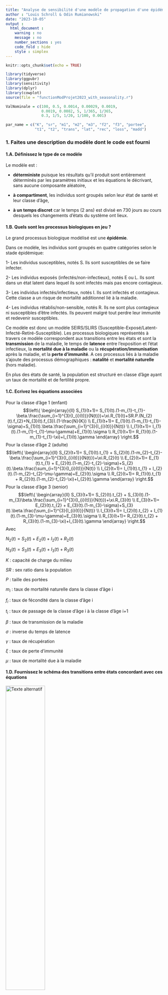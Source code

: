 ```yaml
---
title: "Analyse de sensibilité d'une modèle de propagation d'une épidémie - MEPI"
author : "Louis Schroll & Odin Rumianowski"
date: "2023-10-05"
output :
  html_document :
    warning : no
    message : no
    number_sections : yes
    code_fold : hide
    style : simplex
---
```



```r
knitr::opts_chunk$set(echo = TRUE)
```

```r
library(tidyverse)
library(ggpubr)
library(sensitivity)
library(dplyr)
library(cowplot)
source(file = "functionModProjet2023_with_seasonality.r")
```


```r

ValNominale = c(100, 0.5, 0.0014, 0.00029, 0.0019, 
                0.0019, 0.0082, 5, 1/365, 1/365, 
                0.3, 1/5, 1/20, 1/100, 0.001)

par_name = c("K", "sr", "m1", "m2", "m3", "f2", "f3", "portee",
             "t1", "t2", "trans", "lat", "rec", "loss", "madd")
```


### 1. Faites une description du modèle dont le code est fourni

#### 1.A. Définissez le type de ce modèle
  
   Le modèle est :
   
  - **déterministe** puisque les résultats qu'il produit sont entièrement déterminés par les paramètres initiaux et les équations le décrivant, sans aucune composante aléatoire,
  
  - **à compartiment**, les individus sont groupés selon leur état de santé et leur classe d'âge,
  
  - **à un temps discret** car le temps (2 ans) est divisé en 730 jours au cours desquels les changements d'états du système ont lieux. 
  
#### 1.B. Quels sont les processus biologiques en jeu ?
  
  Le grand processus biologique modélisé est une **épidémie**.
  
  Dans ce modèle, les individus sont groupés en quatre catégories selon le stade épidémique:  
  
  1- Les individus susceptibles, notés S. Ils sont susceptibles de se faire infecter. 
  
  2- Les individus exposés (infectés/non-infectieux), notés E ou L. Ils sont dans un état latent dans lequel ils sont infectés mais pas encore contagieux.
  
  3- Les individus infectés/infectieux, notés I. Ils sont infectés et contagieux. Cette classe a un risque de mortalité additionnel lié à la maladie.
  
  4- Les individus rétablis/non-sensible, notés R. Ils ne sont plus contagieux ni susceptibles d'être infectés. Ils peuvent malgré tout perdre leur immunité et redevenir susceptibles. 
  
  Ce modèle est donc un modèle SEIRS/SLIRS (Susceptible-Exposé/Latent-Infecté-Retiré-Susceptible). Les processus biologiques représentés à travers ce modèle correspondent aux transitions entre les états et sont la **transmission** de la maladie, le temps de **latence** entre l'exposition et l'état infectieux, la **mortalité due à la maladie** ou la **récupération/immunisation** après la maladie, et la **perte d'immunité**. A ces processus liés à la maladie s'ajoute des processus démographiques : **natalité** et **mortalité naturelle** (hors maladie). 
  
  En plus des états de santé, la population est structuré en classe d'âge ayant un taux de mortalité et de fertilité propre. 

  
#### 1.C. Ecrivez les équations associées
  
 Pour la classe d'âge 1 (enfant)
  $$\left\{ 
  \begin{array}{ll}
  S_{1}(t+1)= S_{1}(t).(1-m_{1}-t_{1}-\beta.\frac{\sum_{i=1}^{3}{I_{i}(t)}}{N(t)})+\xi.R_{1}(t)+SR.P.(N_{2}(t).f_{2}+N_{3}(t).f_{3}).(1-\frac{N}{K}) \\
   E_{1}(t+1)= E_{1}(t).(1-m_{1}-t_{1}-\sigma)+S_{1}(t).\beta.\frac{\sum_{i=1}^{3}{I_{i}(t)}}{N(t)} \\
    I_{1}(t+1)= I_{1}(t).(1-m_{1}-t_{1}-\mu-\gamma)+E_{1}(t).\sigma \\
     R_{1}(t+1)= R_{1}(t).(1-m_{1}-t_{1}-\xi)+I_{1}(t).\gamma
   \end{array}
  \right.$$
  Pour la classe d'âge 2 (adulte)
  $$\left\{ 
  \begin{array}{ll}
  S_{2}(t+1)= S_{1}(t).t_{1} + S_{2}(t).(1-m_{2}-t_{2}-\beta.\frac{\sum_{i=1}^{3}{I_{i}(t)}}{N(t)})+\xi.R_{2}(t) \\
   E_{2}(t+1)= E_{1}(t).t_{1} + E_{2}(t).(1-m_{2}-t_{2}-\sigma)+S_{2}(t).\beta.\frac{\sum_{i=1}^{3}{I_{i}(t)}}{N(t)} \\
    I_{2}(t+1)= I_{1}(t).t_{1} + I_{2}(t).(1-m_{2}-t_{2}-\mu-\gamma)+E_{2}(t).\sigma \\
     R_{2}(t+1)= R_{1}(t).t_{1} + R_{2}(t).(1-m_{2}-t_{2}-\xi)+I_{2}(t).\gamma
   \end{array}
  \right.$$
  Pour la classe d'âge 3 (senior)
  $$\left\{ 
  \begin{array}{ll}
  S_{3}(t+1)= S_{2}(t).t_{2} + S_{3}(t).(1-m_{3}\beta.\frac{\sum_{i=1}^{3}{I_{i}(t)}}{N(t)})+\xi.R_{3}(t) \\
   E_{3}(t+1)= E_{2}(t).t_{2} +  E_{3}(t).(1-m_{3}-\sigma)+S_{3}(t).\beta.\frac{\sum_{i=1}^{3}{I_{i}(t)}}{N(t)} \\
    I_{3}(t+1)= I_{2}(t).t_{2} +  I_{1}(t).(1-m_{3}-\mu-\gamma)+E_{3}(t).\sigma \\
     R_{3}(t+1)= R_{2}(t).t_{2} +  R_{3}(t).(1-m_{3}-\xi)+I_{3}(t).\gamma
   \end{array}
  \right.$$
Avec

$N_{2}(t)=S_{2}(t)+E_{2}(t)+I_{2}(t)+R_{2}(t)$

$N_{3}(t)=S_{3}(t)+E_{3}(t)+I_{3}(t)+R_{3}(t)$

$K$ : capacité de charge du milieu

$SR$ : sex ratio dans la population

$P$ : taille des portées

$m_{i}$ : taux de mortalité naturelle dans la classe d'âge i

$f_{i}$ : taux de fécondité dans la classe d'âge i

$t_{i}$ : taux de passage de la classe d'âge i à la classe d'âge i+1

$\beta$ : taux de transmission de la maladie

$\sigma$ : inverse du temps de latence

$\gamma$ : taux de récupération

$\xi$ : taux de perte d'immunité

$\mu$ : taux de mortalité due à la maladie

  

#### 1.D. Fournissez le schéma des transitions entre états concordant avec ces équations
  
  ![Texte alternatif](image/transition_stade_epidemie.png){width=50%}
  ![Texte alternatif](image/transition_classe_age.png){width=50%}

=> 1 seul schema avec tout
  
#### 1.E. Listez les hypothèses principales de ce modèle (quel type de force d’infection, population variable ou constante, etc)
  

Dans la construction du modèle, plusieurs hypothèses sont faites. Elles concernent la dynamique des populations:


 - tous les individus peuvent se reproduire (absense de sexes)
 - les variations interindividuelles ne propriétés des individus ne dépendent que de leur classe d'âge
    - la probabilité de se reproduire et le taille des portées ne dépendent que de la classe d'âge
    - le succès de reproduction dépend de la densité de population uniquement à travers une capacité de l'environnment noté K
    - le probalité intrasèque de mortalité (non-spécifique à une maladie) ne dépend que de la classe d'âge
 - les processus de migration sont négligés i.e. la population est considérée comme fermée


Les hypothèses de modélisations principales liées à la dynamique épidémiologique sont :
 
 - les propriétés épidémiologiques des individus sont identiques pour les individus, notamment qu'ils ne dépendent pas de la classe d'âge.
 - l'épidémie est structuré en quatre groupes: les sensibles, les latents, les infectieux et les guéris.
 - les paramètres épidémiologiques restent invariant au cours du temps e.g. absence d'évolution de l'agent infectieux et de l'hôte / absense de saisonalité 

  
  
  
  
#### 1.F. Quelles sont les conditions initiales ?

  Les conditions initiales du modèle sont :
  27 individus sensibles de classe d'âge 1,
  23 individus sensibles de classe d'âge 1,
  36 individus sensibles de classe d'âge 3 et
  1 individus infecté et infectieux de classe d'âge 3.
  
#### 1.G. Listez et définissez les sorties possibles du modèle
  
  Les sorties proposés sont :
  
  1- la proportion de malades i.e. infectés (infectieux ou non) à la fin de la période d'étude (deux ans)
  
  2- le nombre d'infection réalisées le dernier jour de la période d'étude
  
  3- le nombre maximum de d'infectés pendant la période d'étude
  
  4- le nombre d'infection réalisés pendant la première année de l'étude
  
  D'autres sorties possibles du modèle peuvent être :
  
  5- la proportion maximale de malades pendant la période d'étude
  
  6- le nombre d'individus sensibles à la fin de la période d'étude
  
#### 1.H. Listez les paramètres du modèle, donnez leurs définitions et leurs valeurs
  
  K : Capacité de l'environnment. Valeur au-dessus de laquelle la population ne produit plus de portée.
  
  sr : Sex-ratio (proportion de femelles)
  
  portee : taille des portées
  
  m_i : mortalité naturelle dans la classe d'âge i
  
  f_i : fécondité de la classe i
  
  t_i : probabilité de partir de la classe d'âge i pour rentrer dans la classe i+1
  
  trans : probabilité d'infection (quitter le groupe des sensibles pour devenir infecté/non-infectieux)
  
  lat : probabilité de devenir contagieux (quitter le groupe des infectés/non-infectieux pour devenir infectés/infectieux)
  
  rect: probabilité de guérir (quitter le groupe des infectés/infectieux pour devenir guéri/non-sensible)
  
  loss : probalitité de perte d'immunité (quitter le groupe des guéri/non-sensible pour redevenir sensible)
  
  madd : probabilité de mourir pendant le stade infectés/infectieux
  
  
#### 1.I. Réalisez quelques figures pour illustrer au mieux le comportement du modèle pour les valeurs nominales des paramètres

```r

scenario_initial = matrix(ValNominale, nrow=1, ncol=15)

res = modAppli1(scenario_initial)


effectif_data = tibble(
       temps = 1:(2*365),
       
       S = res[[2]][4,1,],
       L = res[[2]][4,2,],
       I = res[[2]][4,3,],
       R = res[[2]][4,4,],
       
       N = S + L + I + R,
       
       C1 = res[[2]][1,1,] + res[[2]][1,2,] + res[[2]][1,3,] + res[[2]][1,4,],
       C2 = res[[2]][2,1,] + res[[2]][2,2,] + res[[2]][2,3,] + res[[2]][2,4,],
       C3 = res[[2]][3,1,] + res[[2]][3,2,] + res[[2]][3,3,] + res[[2]][3,4,]
       )
```


```r


p1 = ggplot() +
  geom_line(data = effectif_data, aes(x = temps, y = S, color = "1- Susceptible"), linewidth = 1) +
  geom_line(data = effectif_data, aes(x = temps, y = L, color = "2- Latent"), linewidth = 1) +
  geom_line(data = effectif_data, aes(x = temps, y = I, color = "3- Infectious"), linewidth = 1) +
  geom_line(data = effectif_data, aes(x = temps, y = R, color = "4- Recovered"), linewidth = 1) +
  geom_line(data = effectif_data, aes(x = temps, y = N, color = "Population Size"), linewidth = 1) +
  labs(x = "Time", y = "Effectif") +
  theme_minimal() +
  ggtitle("Evolution of Epidemic stages - Initial Model")

effectif_data2 <- tibble(effectif = 
                           c(effectif_data$C1,
                             effectif_data$C2,
                             effectif_data$C3),
                         temps = rep(effectif_data$temps, times = 3))  %>%
  mutate(age_class = rep(c("First Age Class", "Second Age Class", "Third Age Class"), each = nrow(effectif_data) )) %>% 
  group_by(temps, age_class) %>%
  summarise(n = sum(effectif)) %>%
  mutate(percentage = n / sum(n))

p2 = ggplot(effectif_data2, aes(x=temps, y=percentage, fill=age_class)) + 
    geom_area(alpha=0.4 , size=1, colour="black")+
  labs(fill = "Age class") +
  labs(x = "Time", y = "Effectif") +
  theme_minimal() +
  ggtitle("Evolution of age structure - Initial Model")


p1
p2

```

### 2. Analyse de sensibilité du modèle en faisant varier les paramètres un par un (OAT = one-at-a-time)
#### 2.A Justifiez les valeurs testées

#### 2.B. Fournissez votre script
  
```r
sensivity_oat = function(lx, ly){
  diff_y = max(ly) - min(ly)
  diff_x = max(lx) - min(lx)
  return(diff_y/diff_x)
}

elascitiy_oat = function(lx, ly){
  return(sensivity_oat(lx, ly)*(mean(lx)/mean(ly)))
}
```


```r
makeAnalyseOAT <- function(ValNominale){
  sortie = createMatriceForOAT(ValNominale) %>%
    modAppli() %>%
    normaliseSortie(ValNominale)
  return(sortie)
}

createMatriceForOAT <- function(ValNominale){
  nbParametres = length(ValNominale)
  nbScenariosParParam = 11
  nbScenariosTotal = nbScenariosParParam*nbParametres
  valeurMin = ValNominale * 0.75
  valeurMax = ValNominale * 1.25

  matrixScenario =  matrix(rep(ValNominale, each = nbScenariosTotal), nrow = nbScenariosTotal, ncol = nbParametres)
  for (i in 1:nbParametres){
    i_min = nbScenariosParParam*(i-1)+1
    i_max = nbScenariosParParam*i

    matrixScenario[i_min:i_max,i] = pracma::linspace(valeurMin[i],valeurMax[i], n = nbScenariosParParam)
  }
  return(matrixScenario)
}

normaliseSortie <- function(sortie,ValNominale){
  sortieNominale = modAppli(matrix(ValNominale, nrow=1, ncol=15))
  return(data.frame(prop_inf = sortie[,1]/sortieNominale[,1],
                    infec_end = sortie[,2]/sortieNominale[,2],
                    nb_max_infec = sortie[,3]/sortieNominale[,3],
                    nb_infec_year1 = sortie[,4]/sortieNominale[,4]))
}
```


```r
resultParam_i = function(i,sortieNormalise,matrixScenario){
  
  nbScenariosParParam = 11
  i_min = nbScenariosParParam*(i-1)+1
  i_max = nbScenariosParParam*i
  resultParam_i = data.frame(parametre=matrixScenario[i_min:i_max,i],
                             prop_inf=sortieNormalise[i_min:i_max,1],
                             nb_infected_end=sortieNormalise[i_min:i_max,2],
                             nb_max_infec=sortieNormalise[i_min:i_max,3],
                             nb_infec_year1=sortieNormalise[i_min:i_max,4])
  
  return(resultParam_i)
  
}
```


```r
plotOATAnalysis <- function(i,sortieNormalise,matrixScenario){
  
  resultParam_i = resultParam_i(i,sortieNormalise,matrixScenario)
  
    p1 = ggplot() +
      geom_line(data = resultParam_i, aes(x = parametre, y = prop_inf, color = "S1"), size = 1) +
      geom_line(data = resultParam_i, aes(x = parametre, y = nb_infected_end, color = "S2"), size = 1) +
      geom_line(data = resultParam_i, aes(x = parametre, y = nb_max_infec,  color = "S3"), size = 1) +
      geom_line(data = resultParam_i, aes(x = parametre, y = nb_infec_year1,  color = "S4"), size = 1) +
      scale_x_continuous(trans='log10') +
      labs(x = "Parameter value", y = "Relative variation") +
      theme_minimal() +
      ggtitle(par_name[i])
    
      res_plot2 = tibble(group=rep(c("S1", "S2", "S3", "S4"), each=length(resultParam_i$prop_inf)),
                         value = c(resultParam_i$prop_inf,
                                  resultParam_i$nb_infected_end,
                                  resultParam_i$nb_max_infec,
                                  resultParam_i$nb_infec_year1))
    
        p2 = ggplot()+
          geom_boxplot(data=res_plot2, aes(y=value, fill = group))
        
        
        

        
        p3 = ggarrange(p1, p2,
          ncol = 2, nrow = 1)
    
    return(p3)
}

```


```r
matriceOAT = createMatriceForOAT(ValNominale)
sortieNormalise = makeAnalyseOAT(ValNominale)
head(sortieNormalise)
```





```r
plotOATAnalysis(i=5,sortieNormalise,matriceOAT)

```


```r
oat_index= tibble(parametre = NaN,
            sensibility = NaN,
            elasticity = NaN,
            sortie = NaN)

for (sortie_ in 1:4){
  
  res_s = c()
  res_e = c()
  for (i_ in 1:15){
    resultParam_i_ = resultParam_i(i=i_,sortieNormalise,matriceOAT)
    
    res_i = sensivity_oat(resultParam_i_[1], resultParam_i_[sortie_+1])
    res_s = c(res_s, res_i)
    
    res_i = elascitiy_oat(resultParam_i_[1], resultParam_i_[sortie_+1])
    res_e = c(res_e, res_i)
  }
  
  tibble_sortie_i = tibble(
         parametre = par_name,
         sensibility = res_s,
         elasticity = res_e,
         sortie = rep(paste0("S", sortie_), length(res_s)))
  
  oat_index = rbind(oat_index, tibble_sortie_i)
}

res  = oat_index[2:nrow(oat_index),]

nature_par <- c(rep("démographiques",10),rep("épidémiques",5))

s1 = ggplot()+
  geom_text(data = res %>% subset(., sortie=="S1"), aes(x = sensibility, y=elasticity, label=parametre, 
                                                        col = nature_par))+
  labs(title="S1")+ theme(legend.position = "none")

s2 = ggplot()+
  geom_text(data = res %>% subset(., sortie=="S2"), aes(x = sensibility, y=elasticity, label=parametre, 
                                                        col = nature_par))+
  labs(title="S2")+ theme(legend.position = "none")

s3 = ggplot()+
  geom_text(data = res %>% subset(., sortie=="S3"), aes(x = sensibility, y=elasticity, label=parametre, 
                                                        col = nature_par))+
  labs(title="S3")+ theme(legend.position = "none")

s4 = ggplot()+
  geom_text(data = res %>% subset(., sortie=="S4"), aes(x = sensibility, y=elasticity, label=parametre, 
                                                        col = nature_par))+
  labs(title="S4")+ theme(legend.position = "none")
```


```r
plot_grid(plotlist = list(s1, s2, s3, s4),ncol=2)
```


```r
plots <- list()
nbOfPlots <- 15
for (i in 1:nbOfPlots) {
  plots[[i]] <- plotOATAnalysis(i, sortieNormalise, matriceOAT)
}
plot_grid(plotlist = plots, ncol = 1)
```


### 3. Analyse de sensibilité avec la méthode Morris

```r

lowerValues = ValNominale*.75
upperValues = ValNominale*1.25

# On utilise la fonction Morris du package sensitivity
Morris <- morris(model = modAppli, 
                 factors = par_name, 
                 r = 50, 
                 scale=TRUE,
                 design = list(type = "oat", levels = 6, grid.jump = 3),
                 binf=lowerValues,
                 bsup=upperValues)
```


#### 3.a. Fournissez une figure équivalente à celle donnée dans le cours et interprétez-la. 

```r
get_dfMorris <- function(Morris){
  # Cette fonction sert à récupérer mu, mu* et sigma pour chaque sortie du modèle sous 
  # la forme d'un data frame
  dfMorris = getMorrisResult(Morris$ee,mean,"mu") %>%
    cbind(getMorrisResult(abs(Morris$ee),mean,"mu.star")) %>% # mu.star mesure la sensibilité 
    cbind(getMorrisResult(Morris$ee,sd,"sigma")) # sigma mesure interactions et relations non linéaires
  return(dfMorris)
}

getMorrisResult <- function(Morris_ee, functionToApply,parameter){
  # Sous fonction de get_dfMorris pour calculer mu, mu* ou sigma
  # en appliquant la methode donnée dans l'aide de la fonction morris
  df = apply(Morris_ee, 3, function(M){apply(M, 2, functionToApply)}) %>%
    as.data.frame() %>%
    renameColMorris(parameter)
}
  
renameColMorris <- function(df,parameter){
  # Sous fonction de getMorrisResult, sert à avoir des noms
  # de colonnes qui font sens
  colnames(df) <- paste0(parameter, "_S", 1:4)
  return(df)
}

plotMorris <- function(mu.star_SX,sigma_SX,title="Analyse de Morris",parametersList=par_name){
  Parametres <- c(rep("démographiques",10),rep("épidémiques",5))
  
  plot <- ggplot(data=NULL,aes(x=mu.star_SX,y=sigma_SX,col=Parametres)) +
    geom_text(aes(label=parametersList),size=2) +
    scale_color_manual(values = c("darkblue","darkred")) +
    xlab(label="mu*") +
    ylab(label="sigma") +
    labs(title = title) +
    theme_minimal()+
    theme(text = element_text(size = 6))
  return(plot)
}

dfMorris <- get_dfMorris(Morris)
plot_S1 <- plotMorris(mu.star_SX=dfMorris$mu.star_S1,sigma_SX=dfMorris$sigma_S1,
                      title="Sortie : Nombre d'infectés le dernier jour")
plot_S2 <- plotMorris(mu.star_SX=dfMorris$mu.star_S2,sigma_SX=dfMorris$sigma_S2,
                      title="Sortie : Nombre d'infection le dernier jour")
plot_S3 <- plotMorris(mu.star_SX=dfMorris$mu.star_S3,sigma_SX=dfMorris$sigma_S3,
                      title="Sortie : Nombre d'infectés sur les 2 annnées")
plot_S4 <- plotMorris(mu.star_SX=dfMorris$mu.star_S4,sigma_SX=dfMorris$sigma_S4,
                      title = "Sortie : Nombre d'infection la première année")

grid <- plot_grid(plotlist = list(plot_S1,plot_S2,plot_S3,plot_S4),ncol=2)

plot_grid(
  ggdraw() + draw_text("Analyse de Morris", x = 0.5, y = 1, vjust = 2, hjust = 0.5, size = 16),
  grid,
  ncol = 1,
  rel_heights = c(0.1, 1)
)

```



#### 3. b. Qu’en concluez-vous si vous comparez les deux approches et les résultats obtenus ?

### 4. Analyse de sensibilité globale avec la méthode FAST

#### 4.a. Identifiez et explicitez le package que vous utilisez pour cette analyse ; donnez les éléments les plus importants qui peuvent être modulés lors de cette analyse. Notamment, comment choisir le nombre de scénarios à réaliser ?

#### 4.b. Réalisez un premier échantillonnage avec peu de scénarios par paramètre (100). Combien cela fait-il de simulations au total ?


```r
scenarios_par_param = 100

q.arg4 <- Map(list, ValNominale * 0.75, ValNominale * 1.25)
names(q.arg4) <- par_name

Fast <- fast99(model = NULL, 
                 factors = par_name, 
                 n = scenarios_par_param,
                 q = rep("qunif", 15),
                 q.arg =q.arg4)

sample100 = Fast$X
head(sample100)
```



#### 4.c. Sauvegardez le tableau obtenu et réalisez un graphique illustrant les variations des paramètres obtenues.
```r
par(mfrow=c(2,2), mar = c(3, 3, 1, 1), cex.lab = 0.7, mgp = c(1.5, 0.5, 0))

for (i in 1:4){
  valueMin = q.arg4[[i]][[1]]
  valueMax = q.arg4[[i]][[2]]
  param = par_name[i]
  plot(sample100[,i],pch=20, cex=.7,ylab=paste(param,"value"),main=paste("Variation de",param))
  abline(h=valueMin,col="red",lty=2)
  abline(h=valueMax,col="red",lty=2)
  
  hist(sample100[,i],breaks = 100, main=paste("Répartition des valeurs pour",param))
}
```

#### 4.d. Réalisez alors un second échantillonnage avec beaucoup de scénarios par paramètre (1000). De même, sauvegardez le tableau obtenu et illustrez graphiquement votre échantillonnage.
```r
scenarios_par_param = 1000

Fast <- fast99(model = NULL, 
                 factors = par_name, 
                 n = scenarios_par_param,
                 q = rep("qunif", 15),
                 q.arg =q.arg4)
sample1000 = Fast$X
```


```r
par(mfrow=c(2,2), mar = c(3, 3, 1, 1), cex.lab = 0.7, mgp = c(1.5, 0.5, 0))

for (i in 1:4){
  valueMin = q.arg4[[i]][[1]]
  valueMax = q.arg4[[i]][[2]]
  plot(sample1000[,i],pch=20, cex=.7,ylab=paste(par_name[i],"value"),main=paste("Variation de",par_name[i]))
  abline(h=valueMin,col="red",lty=2)
  abline(h=valueMax,col="red",lty=2)
  
  hist(sample100[,i],breaks = 100, main=paste("Répartition des valeurs pour",param))

}
```

#### 4.e. Comparez les deux échantillonnages et discutez des implications possibles.
La différence principale entre les 2 échantillonages est que beaucoup plus de valeurs par paramètres sont représentées lorsqu'il y a plus de scénarios par paramètres. Par conséquent, on peut facilement imaginer que le nombre de combinaison de valeurs possibles est bien plus grand dans le cas à 1000 scénarios. A priori, plus de scenarios devraient donc donner de meilleurs estimations sur la sensibilité des paramètres, mais demandera aussi un temps de computation plus élevé.

#### 4.f. Lancez le modèle sur ces deux échantillonnages en sauvegardant bien à chaque fois les valeurs des sorties dans chaque cas.
```r
result100 = modAppli(sample100)
result1000 = modAppli(sample1000)
```

#### 4.g. Visualisez la distribution des sorties obtenues : qu’en pensez-vous ? Quel impact dans le cadre d’une analyse de variance (telle que faite pour calculer les indices de sensibilité) ? Pouvez-vous donc interprétez toutes les sorties et pourquoi ?
```r
par(mfrow=c(2,2), cex.lab = 0.8,cex.main = 0.9)
title = paste("Distribution pour la sortie",
              c("1 \n (nombre d'infectés le dernier jour)",
                "2 \n (nombre d'infections le dernier jour)",
                "3 \n (nombre d'infectés sur les 2 années)",
                "4 \n (nombre d'infection la première année)"
                ))
for (i in 1:4){
  hist(result100[,i],main=title[i],xlab="Valeurs",ylab="Fréquence",breaks=500)
}

```
On observe 2 types de distributions : distribution fortement centrée autour d'une valeur moyenne (sortie 1) et distribution plus ou moins uniforme (sortie 2 et 4). La distribution de la sortie 3 étant intermédiaire entre ces 2 formes. Une distribution centrée indique que les variations des paramètres d'entrée ont peu d'impact sur la valeur de la sortie. Au contraire, une distribution uniforme indique que les variations des paramètres d'entrée ont un effet important sur les valeurs de la sortie. Les sorties ayant ce type de distribution devraient donc être plus pertinentes pour comprendre quels paramètres d'entrée ont un effet sur la variabilité des sorties. 


#### 4.h. Pour les sorties interprétables, calculez les indices de sensibilité principaux (effet principal) et d’ordre 1 (interactions deux-à-deux) et visualisez graphiquement les résultats.


#### 4.i. Comparez les résultats des deux échantillonnages : qu’en concluez-vous ?

#### 4.j. Interprétez biologiquement le cas à 1000 scénarios par paramètre.

### 5. Discussion
####Les résultats sont-ils cohérents entre méthodes ? Quelles implications possibles ? Que feriez-vous ensuite en termes d’analyse de ce modèle ?


